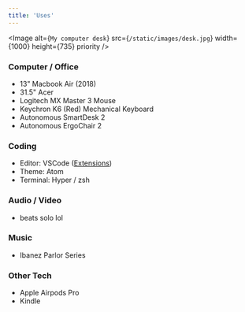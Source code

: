 ```yaml
---
title: 'Uses'
---
```


<Image
  alt={`My computer desk`}
  src={`/static/images/desk.jpg`}
  width={1000}
  height={735}
  priority
/>

### Computer / Office

- 13" Macbook Air (2018)
- 31.5" Acer
- Logitech MX Master 3 Mouse
- Keychron K6 (Red) Mechanical Keyboard
- Autonomous SmartDesk 2
- Autonomous ErgoChair 2

### Coding

- Editor: VSCode ([Extensions](https://github.com/leerob/fastfeedback/blob/master/.vscode/extensions.json))
- Theme: Atom
- Terminal: Hyper / zsh

### Audio / Video

- beats solo lol

### Music

- Ibanez Parlor Series

### Other Tech

- Apple Airpods Pro
- Kindle
